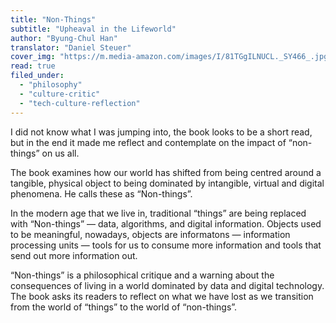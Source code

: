 ```yaml
---
title: "Non-Things"
subtitle: "Upheaval in the Lifeworld"
author: "Byung-Chul Han"
translator: "Daniel Steuer"
cover_img: "https://m.media-amazon.com/images/I/81TGgILNUCL._SY466_.jpg"
read: true
filed_under:
  - "philosophy"
  - "culture-critic"
  - "tech-culture-reflection"
---
```


I did not know what I was jumping into, the book looks to be a short read, but in the end it made me reflect and contemplate on the impact of “non-things” on us all.

The book examines how our world has shifted from being centred around a tangible, physical object to being dominated by intangible, virtual and digital phenomena. He calls these as “Non-things”. 

In the modern age that we live in, traditional “things” are being replaced with “Non-things” — data, algorithms, and digital information. Objects used to be meaningful, nowadays, objects are informatons — information processing units — tools for us to consume more information and tools that send out more information out.

“Non-things” is a philosophical critique and a warning about the consequences of living in a world dominated by data and digital technology. The book asks its readers to reflect on what we have lost as we transition from the world of “things” to the world of “non-things”.
